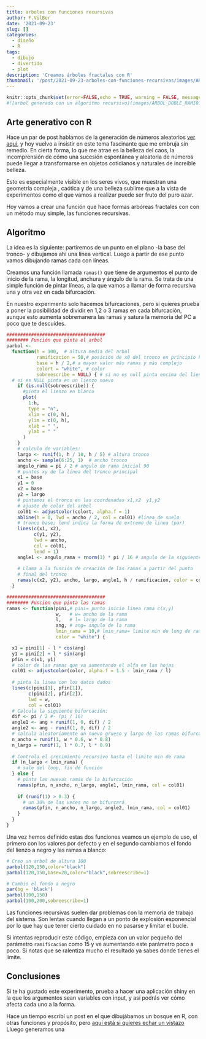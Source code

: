 ```yaml
---
title: arboles con funciones recursivas
author: F.VilBer
date: '2021-09-23'
slug: []
categories:
  - diseño
  - R
tags:
  - dibujo
  - divertido
  - plot
description: 'Creamos árboles fractales con R'
thumbnail: '/post/2021-09-23-arboles-con-funciones-recursivas/images/ARBOL_DOBLE_RAMI01.png'
---
```


```r
knitr::opts_chunk$set(error=FALSE,echo = TRUE, warning = FALSE, message = FALSE)
#![arbol generado con un algoritmo recursivo](images/ARBOL_DOBLE_RAMI01.png)
``` 

## Arte generativo con R

Hace un par de post hablamos de la generación de números aleatorios [ ver aquí](../generacion-aleatoria), y hoy vuelvo a insistir en este tema fascinante que me embruja sin remedio. En cierta forma, lo que me atrae es la belleza del caos, la incomprensión de cómo una sucesión espontánea y aleatoria de números puede llegar a transformarse en objetos cotidianos y naturales de increíble belleza.

Esto es especialmente visible en los seres vivos, que muestran una geometría compleja , caótica y de una belleza sublime que a la vista de experimentos como el que vamos a realizar puede ser fruto del puro azar.

Hoy vamos a crear una función que hace formas arbóreas fractales con con un método muy simple, las funciones recursivas.

## Algoritmo

La idea es la siguiente: partiremos de un punto en el plano -la base del tronco- y dibujamos ahí una línea vertical. Luego a partir de ese punto vamos dibujando ramas cada con líneas.

Creamos una función llamada `ramas()` que tiene de argumentos el punto de inicio de la rama, la longitud, anchura y ángulo de la rama. Se trata de una simple función de pintar líneas, a la que vamos a llamar de forma recursiva una y otra vez en cada bifurcación. 

En nuestro experimento solo hacemos bifurcaciones, pero si quieres prueba a poner la posibilidad de dividir en 1,2 o 3 ramas en cada bifurcación, aunque esto aumenta sobremanera las ramas y satura la memoria del PC a poco que te descuides.


```r
####################################
######## Función que pinta el arbol    
parbol <-
  function(h = 100,  # altura media del arbol
           ramificacion = 50,# posición de x0 del tronco en principio h/2
           base = h / 2,# a mayor valor más ramas y más complejo
           colort = "white", # color 
           sobreescribe = NULL) { # si no es null pinta encima del lienzo
  # si es NULL pinta en un lienzo nuevo
    if (is.null(sobreescribe)) {
      #pinta el lienzo en blanco
      plot(
        1:h,
        type = "n",
        xlim = c(0, h),
        ylim = c(0, h),
        xlab = " ",
        ylab = " "
      )
    }
    # calculo de variables:
    largo <- runif(1, h / 10, h / 5) # altura tronco
    ancho <- sample(6:25, 1)  # ancho tronco
    angulo_rama = pi / 2 # angulo de rama inicial 90
    # puntos xy de la linea del tronco principal
    x1 = base
    y1 = 0
    x2 = base
    y2 = largo
    # pintamos el tronco en las coordenadas x1,x2  y1,y2
    # ajuste de color del arbol
    col01 <- adjustcolor(colort, alpha.f = 1)
    abline(h = 0, lwd = ancho / 2, col = col01) #linea de suelo
    # tronco base; lend indica la forma de extremo de linea (par)
    lines(c(x1, x2),
          c(y1, y2),
          lwd = ancho,
          col = col01,
          lend = 1)
    angle1 <- angulo_rama + rnorm(1) * pi / 16 # angulo de la siguiente parte del tronco
    
    # Llama a la función de creación de las ramas a partir del punto
    # final del tronco
    ramas(c(x2, y2), ancho, largo, angle1, h / ramificacion, color = colort)
  }

####################################
######## Funcion que pinta las ramas
ramas <- function(pini,# pini= punto inicio linea rama c(x,y)
                  w,   # w= ancho de la rama
                  l,   # l= largo de la rama
                  ang, # ang= angulo de la rama
                  lmin_rama = 10,# lmin_rama= limite min de long de rama recomendado h/50
                  color = "white") {

  x1 = pini[1] - l * cos(ang)
  y1 = pini[2] + l * sin(ang)
  pfin = c(x1, y1)
  # color de las ramas que va aumentando el alfa en las hojas
  col01 <- adjustcolor(color, alpha.f = 1.5 - lmin_rama / l)
  
  # pinta la linea con los datos dados
  lines(c(pini[1], pfin[1]),
        c(pini[2], pfin[2]),
        lwd = w,
        col = col01)
  # Calcula la siguiente bifurcación:
  dif <- pi / 2 #- (pi / 16)
  angle1 <- ang + runif(1, 0, dif) / 2
  angle2 <- ang - runif(1, 0, dif) / 2
  # calcula aleatoriamente un nuevo grueso y largo de las ramas bifurcadas
  n_ancho = runif(1, w * 0.6, w * 0.8)
  n_largo = runif(1, l * 0.7, l * 0.9)
  
  # Controla el crecimiento recursivo hasta el limite min de rama
  if (n_largo < lmin_rama) {
    # sale del loop, fin de función
  } else {
    # pinta las nuevas ramas de la bifurcación
    ramas(pfin, n_ancho, n_largo, angle1, lmin_rama, col = col01)
    
    if (runif(1) > 0.3) {
      # un 30% de las veces no se bifurcará
      ramas(pfin, n_ancho, n_largo, angle2, lmin_rama, col = col01)
    }
  }
}

```
Una vez hemos definido estas dos funciones veamos un ejemplo de uso, el primero con los valores por defecto y en el segundo cambiamos el fondo del lienzo a negro y las ramas a blanco:

```r
# Creo un arbol de altura 100
parbol(120,150,color="black")
parbol(120,150,base=20,color="black",sobreescribe=1)

# Cambio el fondo a negro
par(bg = 'black')
parbol(100,150)
parbol(100,200,sobreescribe=1)
```

Las funciones recursivas suelen dar problemas con la memoria de trabajo del sistema. Son lentas cuando llegan a un ponto de explosión esponencial por lo que hay que tener cierto cuidado en no pasarse y limitar el bucle.

Si intentas reproducir este código, empieza con un valor pequeño del parámetro `ramificacion` como 15 y ve aumentando este parámetro poco a poco. Si notas que se ralentiza mucho el resultado ya sabes donde tienes el límite.

## Conclusiones
  
Si te ha gustado este experimento, prueba a hacer una aplicación shiny en la que los argumentos sean variables con input, y así podrás ver cómo afecta cada uno a la forma.

Hace un tiempo escribí un post en el que dibujábamos un bosque en R, con otras funciones y propósito, pero [aquí está si quieres echar un vistazo](../hacer-un-bosque-con-r)
Lluego generamos una 
